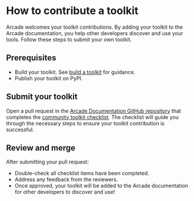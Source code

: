 # How to contribute a toolkit

Arcade welcomes your toolkit contributions. By adding your toolkit to the Arcade documentation, you help other developers discover and use your tools. Follow these steps to submit your own toolkit.

## Prerequisites

- Build your toolkit. See [build a toolkit](/home/authoring-tools/build-tools/create-a-toolkit) for guidance.
- Publish your toolkit on PyPI.

## Submit your toolkit
Open a pull request in the [Arcade Documentation GitHub repository](https://github.com/ArcadeAI/docs) that completes the [community toolkit checklist](https://github.com/ArcadeAI/docs/blob/main/.github/PULL_REQUEST_TEMPLATE/community_contributed_toolkit.md). The checklist will guide you through the necessary steps to ensure your toolkit contribution is successful.

## Review and merge

After submitting your pull request:
- Double-check all checklist items have been completed.
- Address any feedback from the reviewers.
- Once approved, your toolkit will be added to the Arcade documentation for other developers to discover and use!
